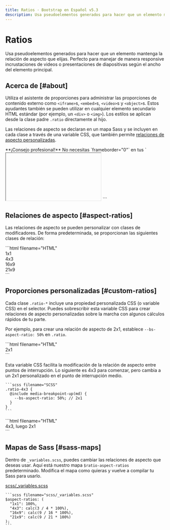 ```yaml
---
title: Ratios · Bootstrap en Español v5.3
description: Usa pseudoelementos generados para hacer que un elemento mantenga la relación de aspecto que elijas. Perfecto para manejar de manera responsive incrustaciones de videos o presentaciones de diapositivas según el ancho del elemento principal.
---
```


# Ratios

Usa pseudoelementos generados para hacer que un elemento mantenga la relación de aspecto que elijas. Perfecto para manejar de manera responsive incrustaciones de videos o presentaciones de diapositivas según el ancho del elemento principal.

<MainBanner />

Acerca de [#about]
-------------------

Utiliza el asistente de proporciones para administrar las proporciones de contenido externo como `<iframe>`s, `<embed>`s, `<video>`s y `<object>`s. Estos ayudantes también se pueden utilizar en cualquier elemento secundario HTML estándar (por ejemplo, un `<div>` o `<img>`). Los estilos se aplican desde la clase padre `.ratio` directamente al hijo.

Las relaciones de aspecto se declaran en un mapa Sass y se incluyen en cada clase a través de una variable CSS, que también permite [relaciones de aspecto personalizadas](#custom-ratios).

<Callout type="info" emoji="">
**¡Consejo profesional!** No necesitas `frameborder="0"` en tus `<iframe>`s, ya que lo sobrescribimos en [Reboot](/bootstrap/5.3/content/reboot/).
</Callout>

Ejemplo [#example]
-------------------

Envuelve cualquier incrustación, como un `<iframe>`, en un elemento padre con `.ratio` y una clase de relación de aspecto. El tamaño del elemento hijo inmediato se ajusta automáticamente gracias a nuestro selector universal `.ratio > *`.

<DemoIframe path="/demos/bootstrap/5.3/helpers/ratio/example.html">
    ```html filename="HTML"
    <div class="ratio ratio-16x9">
        <iframe src="https://www.youtube.com/embed/mUxzKVrSAjs?rel=0" title="Video de YouTube"
            allowfullscreen=""></iframe>
    </div>
    ```
</DemoIframe>

Relaciones de aspecto [#aspect-ratios]
---------------------------------------

Las relaciones de aspecto se pueden personalizar con clases de modificadores. De forma predeterminada, se proporcionan las siguientes clases de relación:

<DemoIframe path="/demos/bootstrap/5.3/helpers/ratio/aspect-ratios.html">
    ```html filename="HTML"
    <div class="ratio ratio-1x1">
        <div>1x1</div>
    </div>
    <div class="ratio ratio-4x3">
        <div>4x3</div>
    </div>
    <div class="ratio ratio-16x9">
        <div>16x9</div>
    </div>
    <div class="ratio ratio-21x9">
        <div>21x9</div>
    </div>
    ```
</DemoIframe>

Proporciones personalizadas [#custom-ratios]
---------------------------------------------

Cada clase `.ratio-*` incluye una propiedad personalizada CSS (o variable CSS) en el selector. Puedes sobrescribir esta variable CSS para crear relaciones de aspecto personalizadas sobre la marcha con algunos cálculos rápidos de tu parte.

Por ejemplo, para crear una relación de aspecto de 2x1, establece `--bs-aspect-ratio: 50%` en `.ratio`.

<DemoIframe path="/demos/bootstrap/5.3/helpers/ratio/custom-ratios-1.html">
    ```html filename="HTML"
    <div class="ratio" style="--bs-aspect-ratio: 50%;">
        <div>2x1</div>
    </div>
    ```
</DemoIframe>

Esta variable CSS facilita la modificación de la relación de aspecto entre puntos de interrupción. Lo siguiente es 4x3 para comenzar, pero cambia a un 2x1 personalizado en el punto de interrupción medio.

    ```scss filename="SCSS"
    .ratio-4x3 {
      @include media-breakpoint-up(md) {
        --bs-aspect-ratio: 50%; // 2x1
      }
    }
    ```

<DemoIframe path="/demos/bootstrap/5.3/helpers/ratio/custom-ratios-2.html">
    ```html filename="HTML"
    <div class="ratio ratio-4x3">
        <div>4x3, luego 2x1</div>
    </div>
    ```
</DemoIframe>

Mapas de Sass [#sass-maps]
---------------------------

Dentro de `_variables.scss`, puedes cambiar las relaciones de aspecto que deseas usar. Aquí está nuestro mapa `$ratio-aspect-ratios` predeterminado. Modifica el mapa como quieras y vuelve a compilar tu Sass para usarlo.

[scss/_variables.scss](https://github.com/twbs/bootstrap/blob/v5.3.2/scss/_variables.scss)

    ```scss filename="scss/_variables.scss"
    $aspect-ratios: (
      "1x1": 100%,
      "4x3": calc(3 / 4 * 100%),
      "16x9": calc(9 / 16 * 100%),
      "21x9": calc(9 / 21 * 100%)
    );
    ```